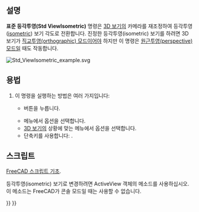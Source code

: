 <languages/>

<div class="mw-translate-fuzzy">
{{Docnav
|[[Std_ViewFitSelection/ko|선택 보기]]
|[[Std_ViewDimetric/ko|이각투영]]
|[[Std_View_Menu/ko|표준 보기 메뉴]]
|IconL=Std_ViewFitSelection.svg
|IconR=
|IconC=Freecad.svg
}}
</div>

{{GuiCommand/ko
|Name=Std ViewIsometric
|Name/ko=표준 등각투영
|MenuLocation=보기 → 표준 보기 → Axonometric → Isometric
|Workbenches=모두
|Shortcut={{KEY|0}}
|SeeAlso=[[Std_ViewDimetric/ko|표준 등각투영]], [[Std_ViewTrimetric/ko|표준 삼각투영]]
}}

<span id="Description"></span>
==설명==

'''표준 등각투영(Std ViewIsometric)''' 명령은 [[3D_view/ko|3D 보기]]의 카메라를 재조정하여 등각투영([https://en.wikipedia.org/wiki/Isometric_projection isometric]) 보기 각도로 전환합니다. 진정한 등각투영(isometric) 보기를 하려면 3D 보기가 [[Std_OrthographicCamera/ko|직교투영(orthographic) 모드]]이어야 하지만 이 명령은 [[Std_PerspectiveCamera/ko|원근투영(perspective) 모드]]일 때도 작동합니다.

[[Image:Std_ViewIsometric_example.svg]]
{{Caption|등각투영(isometric) 일 때 [[Std_AxisCross/ko|좌표축]]과 육면체}}

<span id="Usage"></span>
==용법==

<div class="mw-translate-fuzzy">
# 이 명령을 실행하는 방법은 여러 가지입니다:
#* {{Button|[[Image:Std_ViewIsometric.svg|16px]] [[Std_ViewIsometric/ko|표준 등각투영]]}} 버튼을 누릅니다.
#* 메뉴에서 {{MenuCommand|보기 → 표준 보기 → Axonometric → [[Image:Std_ViewIsometric.svg|16px]] Isometric}} 옵션을 선택합니다.
#* [[3D_view/ko|3D 보기]]의 상황에 맞는 메뉴에서 {{MenuCommand|표준 보기 → [[Image:Std_ViewIsometric.svg|16px]] Isometric}} 옵션을 선택합니다.
#* 단축키를 사용합니다: {{KEY|0}}.
</div>

<span id="Scripting"></span>
==스크립트==

<div class="mw-translate-fuzzy">
{{Emphasis|참조:}} [[FreeCAD_Scripting_Basics/ko|FreeCAD 스크립트 기초]].
</div>

<div class="mw-translate-fuzzy">
등각투영(isometric) 보기로 변경하려면 ActiveView 객체의 {{incode|viewIsometric}} 메소드를 사용하십시오. 이 메소드는 FreeCAD가 콘솔 모드일 때는 사용할 수 없습니다.
</div>

{{Code|code=
import FreeCADGui

view = FreeCADGui.ActiveDocument.ActiveView
view.viewIsometric()
}}


<div class="mw-translate-fuzzy">
{{Docnav
|[[Std_ViewFitSelection/ko|선택 보기]]
|[[Std_ViewDimetric/ko|이각투영]]
|[[Std_View_Menu/ko|표준 보기 메뉴]]
|IconL=Std_ViewFitSelection.svg
|IconR=
|IconC=Freecad.svg
}}
</div>

{{Std_Base_navi{{#translation:}}}}
{{Userdocnavi{{#translation:}}}}